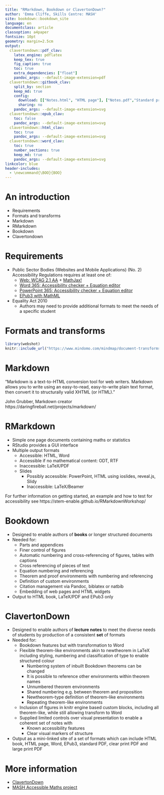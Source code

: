 ```yaml
---
title: "RMarkdown, Bookdown or ClavertonDown?"
author: 'Emma Cliffe, Skills Centre: MASH'
site: bookdown::bookdown_site
language: en
documentclass: article
classoption: a4paper
fontsize: 10pt
geometry: margin=2.5cm
output:
  clavertondown::pdf_clav:
    latex_engine: pdflatex
    keep_tex: true
    fig_caption: true
    toc: true
    extra_dependencies: ["float"]
    pandoc_args: --default-image-extension=pdf
  clavertondown::gitbook_clav:
    split_by: section
    keep_md: true
    config:
      download: [["Notes.html", "HTML page"], ["Notes.pdf","Standard print PDF"], ["NotesClear.pdf","Clear print PDF"], ["NotesLarge.pdf","Large print PDF"], ["Notes.docx","Accessible Word document"], ["Notes.epub","Accessible EPub book" ]]
      sharing: no
    pandoc_args: --default-image-extension=svg
  clavertondown::epub_clav:
    toc: false
    pandoc_args: --default-image-extension=svg
  clavertondown::html_clav:
    toc: true
    pandoc_args: --default-image-extension=svg
  clavertondown::word_clav:
    toc: true
    number_sections: true
    keep_md: true
    pandoc_args: --default-image-extension=svg
linkcolor: blue
header-includes:
  - \newcommand{\BOO}{BOO}
---
```


\newpage
\pagenumbering{arabic}

# An introduction {-}

* Requirements
* Formats and transforms
* Markdown
* RMarkdown
* Bookdown
* Clavertondown

# Requirements

* Public Sector Bodies (Websites and Mobile Applications) (No. 2) Accessibility Regulations requires at least one of:
  * [Web: WCAG 2.1 AA](https://accessibilityinsights.io/docs/en/web/overview) +  [MathJax!](https://docs.mathjax.org/en/v2.7-latest/misc/accessibility-features.html)
  * [Word 365: Accessibility checker + Equation editor](https://support.office.com/en-gb/article/make-your-word-documents-accessible-to-people-with-disabilities-d9bf3683-87ac-47ea-b91a-78dcacb3c66d)
  * [PowerPoint 365: Accessibility checker + Equation editor](https://support.microsoft.com/en-us/office/make-your-powerpoint-presentations-accessible-to-people-with-disabilities-6f7772b2-2f33-4bd2-8ca7-dae3b2b3ef25)
  * [EPub3 with MathML](https://docs.mathjax.org/en/v2.7-latest/misc/epub.html)
* Equality Act 2010
  * Authors may need to provide additional formats to meet the needs of a specific student

# Formats and transforms


<!-- this will only work in large and clear print if you remove export from adjustbox, find out why -->
```r
library(webshot)
knitr::include_url("https://www.mindomo.com/mindmap/document-transforms-2d8186b662758e26ccf50ef82a3828b2?embed")
```

# Markdown

"Markdown is a text-to-HTML conversion tool for web writers. Markdown allows you to write using an easy-to-read, easy-to-write plain text format, then convert it to structurally valid XHTML (or HTML)."

John Grubber, Markdown creator
https://daringfireball.net/projects/markdown/

# RMarkdown

* Simple one page documents containing maths or statistics 
* RStudio provides a GUI interface
* Multiple output formats 
  * Accessible: HTML, Word
  * Accessible if no mathematical content: ODT, RTF
  * Inaccessible: LaTeX/PDF
  * Slides
    * Possibly accessible: PowerPoint, HTML using ioslides, reveal.js, Slidy
    * Inaccessible: LaTeX/Beamer

For further information on getting started, an example and how to test for accessibility see https://stem-enable.github.io/RMarkdownWorkshop/
  
# Bookdown

* Designed to enable authors of **books** or longer structured documents
* Needed for:
  * Parts and appendices 
  * Finer control of figures
  * Automatic numbering and cross-referencing of figures, tables with captions 
  * Cross referencing of pieces of text
  * Equation numbering and referencing
  * Theorem and proof environments with numbering and referencing
  * Definition of custom environments
  * Citation management via Pandoc, biblatex or natbib
  * Embedding of web pages and HTML widgets
* Output to HTML book, LaTeX/PDF and EPub3 only


# ClavertonDown

* Designed to enable authors of **lecture notes** to meet the diverse needs of students by production of a consistent **set** of formats
* Needed for:
  * Bookdown features but with transformation to Word 
  * Flexible theorem-like environments akin to newtheorem in LaTeX including styling, numbering and classification of type to enable structured colour
    * Numbering system of inbuilt Bookdown theorems can be changed
    * It is possible to reference other environments within theorem names
    * Unnumbered theorem environments 
    * Shared numbering e.g. between theorem and proposition 
    * Newtheorem-type definition of theorem-like environments
    * Repeating theorem-like environments
  * Inclusion of figures in knitr engine based custom blocks, including all theorem-like, while still allowing transform to Word 
  * Supplied limited controls over visual presentation to enable a coherent set of notes with 
    * Known accessibility features
    * Clear visual markers of structure
* Output as a mini-linked site of a set of formats which can include HTML book, HTML page, Word, EPub3, standard PDF, clear print PDF and large print PDF

# More information

* [ClavertonDown](https://bathmash.github.io/clavertondown/)
* [MASH Accessible Maths project](https://www.bath.ac.uk/projects/mathematics-accessibility/)
